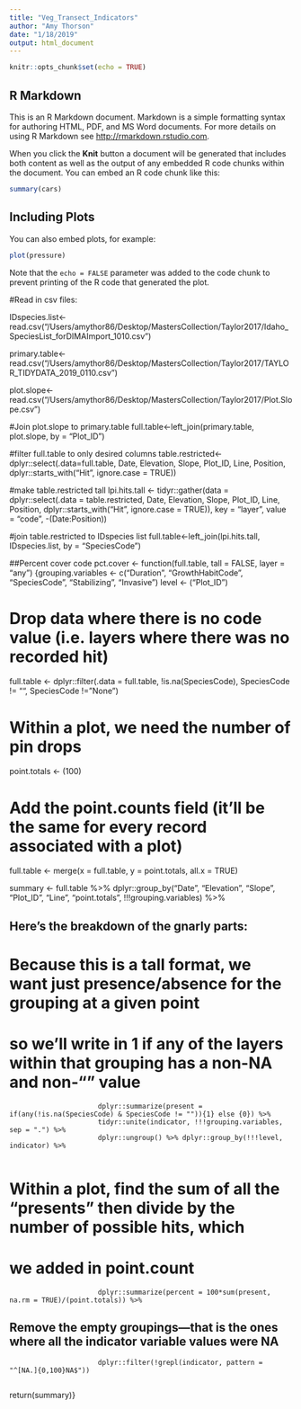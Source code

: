 ```yaml
---
title: "Veg_Transect_Indicators"
author: "Amy Thorson"
date: "1/18/2019"
output: html_document
---
```


```r
knitr::opts_chunk$set(echo = TRUE)
```

## R Markdown

This is an R Markdown document. Markdown is a simple formatting syntax for authoring HTML, PDF, and MS Word documents. For more details on using R Markdown see <http://rmarkdown.rstudio.com>.

When you click the **Knit** button a document will be generated that includes both content as well as the output of any embedded R code chunks within the document. You can embed an R code chunk like this:

```r
summary(cars)
```

## Including Plots

You can also embed plots, for example:

```r
plot(pressure)
```

Note that the `echo = FALSE` parameter was added to the code chunk to prevent printing of the R code that generated the plot.

#Read in csv files: 

IDspecies.list<-read.csv("/Users/amythor86/Desktop/MastersCollection/Taylor2017/Idaho_SpeciesList_forDIMAImport_1010.csv")

primary.table<-read.csv("/Users/amythor86/Desktop/MastersCollection/Taylor2017/TAYLOR_TIDYDATA_2019_0110.csv")

plot.slope<-read.csv("/Users/amythor86/Desktop/MastersCollection/Taylor2017/Plot.Slope.csv")

#Join plot.slope to primary.table
full.table<-left_join(primary.table, plot.slope, by = "Plot_ID")

#filter full.table to only desired columns
table.restricted<-dplyr::select(.data=full.table, Date, Elevation, Slope, Plot_ID, Line, Position, dplyr::starts_with("Hit", ignore.case = TRUE))

#make table.restricted tall
lpi.hits.tall <- tidyr::gather(data = dplyr::select(.data = table.restricted, Date, Elevation, Slope, Plot_ID, Line, Position, dplyr::starts_with("Hit", ignore.case = TRUE)), key = "layer", value = "code", -(Date:Position))

#join table.restricted to IDspecies list 
full.table<-left_join(lpi.hits.tall, IDspecies.list, by = "SpeciesCode")


##Percent cover code 
pct.cover <- function(full.table,
                      tall = FALSE,
                      layer = "any")
{grouping.variables <- c("Duration", "GrowthHabitCode", "SpeciesCode", "Stabilizing", "Invasive")
level <- ("Plot_ID")

# Drop data where there is no code value (i.e. layers where there was no recorded hit)
  full.table <- dplyr::filter(.data = full.table,
                            !is.na(SpeciesCode),
                            SpeciesCode != "",
                            SpeciesCode != "None")
  
# Within a plot, we need the number of pin drops
  point.totals <- (100)
  
# Add the point.counts field (it'll be the same for every record associated with a plot)
full.table <- merge(x = full.table,
                    y = point.totals,
                    all.x = TRUE) 
  
summary <- full.table %>% dplyr::group_by("Date", "Elevation", "Slope", "Plot_ID", "Line", "point.totals", !!!grouping.variables) %>%
                        
## Here's the breakdown of the gnarly parts:
# Because this is a tall format, we want just presence/absence for the grouping at a given point
# so we'll write in 1 if any of the layers within that grouping has a non-NA and non-"" value
                          dplyr::summarize(present = if(any(!is.na(SpeciesCode) & SpeciesCode != "")){1} else {0}) %>%
                          tidyr::unite(indicator, !!!grouping.variables, sep = ".") %>%
                          dplyr::ungroup() %>% dplyr::group_by(!!!level, indicator) %>%
                          
# Within a plot, find the sum of all the "presents" then divide by the number of possible hits, which
# we added in point.count
                          dplyr::summarize(percent = 100*sum(present, na.rm = TRUE)/(point.totals)) %>%
## Remove the empty groupings—that is the ones where all the indicator variable values were NA
                          dplyr::filter(!grepl(indicator, pattern = "^[NA.]{0,100}NA$"))
                      
  return(summary)}





